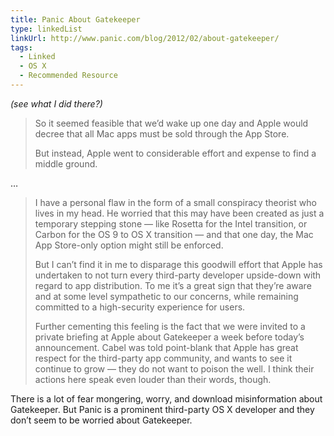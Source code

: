 ```yaml
---
title: Panic About Gatekeeper
type: linkedList
linkUrl: http://www.panic.com/blog/2012/02/about-gatekeeper/
tags:
  - Linked
  - OS X
  - Recommended Resource
---
```


_(see what I did there?)_

> So it seemed feasible that we’d wake up one day and Apple would decree that all Mac apps must be sold through the App Store.
> 
> But instead, Apple went to considerable effort and expense to find a middle ground.

…

> I have a personal flaw in the form of a small conspiracy theorist who lives in my head. He worried that this may have been created as just a temporary stepping stone — like Rosetta for the Intel transition, or Carbon for the OS 9 to OS X transition — and that one day, the Mac App Store-only option might still be enforced.
> 
> But I can’t find it in me to disparage this goodwill effort that Apple has undertaken to not turn every third-party developer upside-down with regard to app distribution. To me it’s a great sign that they’re aware and at some level sympathetic to our concerns, while remaining committed to a high-security experience for users.
> 
> Further cementing this feeling is the fact that we were invited to a private briefing at Apple about Gatekeeper a week before today’s announcement. Cabel was told point-blank that Apple has great respect for the third-party app community, and wants to see it continue to grow — they do not want to poison the well. I think their actions here speak even louder than their words, though.

There is a lot of fear mongering, worry, and download misinformation about Gatekeeper. But Panic is a prominent third-party OS X developer and they don’t seem to be worried about Gatekeeper.
